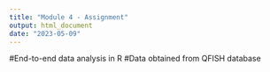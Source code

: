 ```yaml
---
title: "Module 4 - Assignment"
output: html_document
date: "2023-05-09"
---
```

 
 #End-to-end data analysis in R 
 #Data obtained from QFISH database 
 

